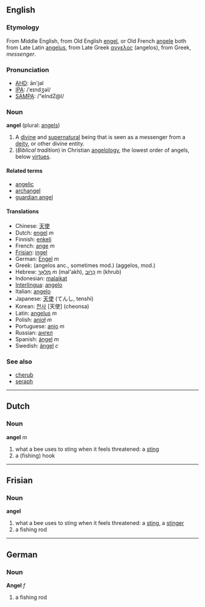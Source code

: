 ==English==
=== Etymology ===
From Middle English, from Old English [[engel]], or Old French [[angele]] both from Late Latin [[angelus]], from Late Greek [[αγγελος]] (angelos), from Greek, ''messenger''.
===Pronunciation===
*[[w:AHD|AHD]]: ān'jəl
*[[w:IPA|IPA]]: /ˈeɪndʒəl/
*[[w:SAMPA|SAMPA]]: /"eIndZ@l/

=== Noun ===
'''angel''' (plural: [[angels]])

#A [[divine]] and [[supernatural]] being that is seen as a messenger from a [[deity]], or other divine entity.
#(''Biblical tradition'')  in Christian [[angelology]], the lowest order of angels, below [[virtue]]s.

==== Related terms ====
*[[angelic]]
*[[archangel]]
*[[guardian angel]]

==== Translations ====
*Chinese: [[天使]]
*Dutch: [[engel]] ''m''
*Finnish: [[enkeli]]
*French: [[ange]] ''m''
*[[Frisian]]: [[ingel]]
*German: [[Engel]] ''m''
*Greek: (angelos anc., sometimes mod.) (aggelos, mod.)
*Hebrew: [[מלאך|מַלְאָךְ]] ''m'' (mal'akh), [[כרוב|כְּרוּב]] ''m'' (khrub)
*Indonesian: [[malaikat]]
*[[Interlingua]]: [[angelo]]
*Italian: [[angelo]]
*Japanese: [[天使]] (てんし, tenshi)
*Korean: [[천사]] [天使] (cheonsa)
*Latin: [[angelus]] ''m''
*Polish: [[anioł]] ''m''
*Portuguese: [[anjo]] ''m''
*Russian: [[ангел]]
*Spanish: [[ángel]] ''m''
*Swedish: [[ängel]] ''c''

===See also===
*[[cherub]]
*[[seraph]]

----

==Dutch==

=== Noun ===

'''angel''' ''m''

# what a bee uses to sting when it feels threatened: a [[sting]]
# a (fishing) hook

----

==Frisian==

=== Noun ===

'''angel'''

# what a bee uses to sting when it feels threatened: a [[sting]], a [[stinger]]
# a fishing rod

----
==German==
=== Noun ===
'''Angel''' ''f''

# a fishing rod